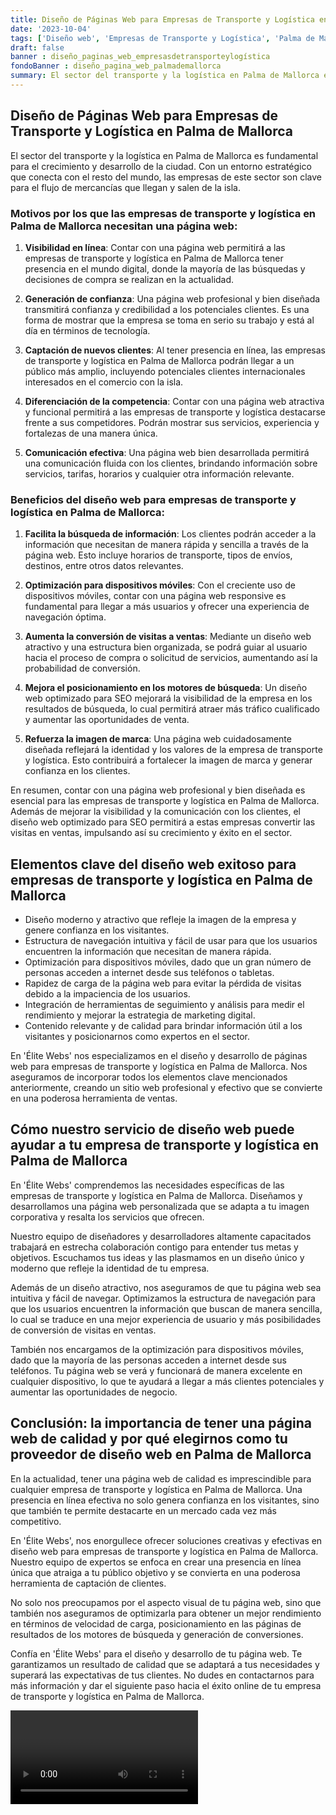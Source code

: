 ```yaml
---
title: Diseño de Páginas Web para Empresas de Transporte y Logística en Palma de Mallorca
date: '2023-10-04'
tags: ['Diseño web', 'Empresas de Transporte y Logística', 'Palma de Mallorca']
draft: false
banner : diseño_paginas_web_empresasdetransporteylogística
fondoBanner : diseño_pagina_web_palmademallorca
summary: El sector del transporte y la logística en Palma de Mallorca es fundamental para el crecimiento y desarrollo de la ciudad. Con un entorno estratégico que conecta con el resto del mundo, las empresas de este sector son clave para el flujo de mercancías que llegan y salen de la isla.
---
```


## Diseño de Páginas Web para Empresas de Transporte y Logística en Palma de Mallorca

El sector del transporte y la logística en Palma de Mallorca es fundamental para el crecimiento y desarrollo de la ciudad. Con un entorno estratégico que conecta con el resto del mundo, las empresas de este sector son clave para el flujo de mercancías que llegan y salen de la isla.

### Motivos por los que las empresas de transporte y logística en Palma de Mallorca necesitan una página web:

1. **Visibilidad en línea**: Contar con una página web permitirá a las empresas de transporte y logística en Palma de Mallorca tener presencia en el mundo digital, donde la mayoría de las búsquedas y decisiones de compra se realizan en la actualidad.

2. **Generación de confianza**: Una página web profesional y bien diseñada transmitirá confianza y credibilidad a los potenciales clientes. Es una forma de mostrar que la empresa se toma en serio su trabajo y está al día en términos de tecnología.

3. **Captación de nuevos clientes**: Al tener presencia en línea, las empresas de transporte y logística en Palma de Mallorca podrán llegar a un público más amplio, incluyendo potenciales clientes internacionales interesados en el comercio con la isla.

4. **Diferenciación de la competencia**: Contar con una página web atractiva y funcional permitirá a las empresas de transporte y logística destacarse frente a sus competidores. Podrán mostrar sus servicios, experiencia y fortalezas de una manera única.

5. **Comunicación efectiva**: Una página web bien desarrollada permitirá una comunicación fluida con los clientes, brindando información sobre servicios, tarifas, horarios y cualquier otra información relevante.

### Beneficios del diseño web para empresas de transporte y logística en Palma de Mallorca:

1. **Facilita la búsqueda de información**: Los clientes podrán acceder a la información que necesitan de manera rápida y sencilla a través de la página web. Esto incluye horarios de transporte, tipos de envíos, destinos, entre otros datos relevantes.

2. **Optimización para dispositivos móviles**: Con el creciente uso de dispositivos móviles, contar con una página web responsive es fundamental para llegar a más usuarios y ofrecer una experiencia de navegación óptima.

3. **Aumenta la conversión de visitas a ventas**: Mediante un diseño web atractivo y una estructura bien organizada, se podrá guiar al usuario hacia el proceso de compra o solicitud de servicios, aumentando así la probabilidad de conversión.

4. **Mejora el posicionamiento en los motores de búsqueda**: Un diseño web optimizado para SEO mejorará la visibilidad de la empresa en los resultados de búsqueda, lo cual permitirá atraer más tráfico cualificado y aumentar las oportunidades de venta.

5. **Refuerza la imagen de marca**: Una página web cuidadosamente diseñada reflejará la identidad y los valores de la empresa de transporte y logística. Esto contribuirá a fortalecer la imagen de marca y generar confianza en los clientes.

En resumen, contar con una página web profesional y bien diseñada es esencial para las empresas de transporte y logística en Palma de Mallorca. Además de mejorar la visibilidad y la comunicación con los clientes, el diseño web optimizado para SEO permitirá a estas empresas convertir las visitas en ventas, impulsando así su crecimiento y éxito en el sector.

<GifSeo />

<Cta />

## Elementos clave del diseño web exitoso para empresas de transporte y logística en Palma de Mallorca

- Diseño moderno y atractivo que refleje la imagen de la empresa y genere confianza en los visitantes.
- Estructura de navegación intuitiva y fácil de usar para que los usuarios encuentren la información que necesitan de manera rápida.
- Optimización para dispositivos móviles, dado que un gran número de personas acceden a internet desde sus teléfonos o tabletas.
- Rapidez de carga de la página web para evitar la pérdida de visitas debido a la impaciencia de los usuarios.
- Integración de herramientas de seguimiento y análisis para medir el rendimiento y mejorar la estrategia de marketing digital.
- Contenido relevante y de calidad para brindar información útil a los visitantes y posicionarnos como expertos en el sector.

En 'Élite Webs' nos especializamos en el diseño y desarrollo de páginas web para empresas de transporte y logística en Palma de Mallorca. Nos aseguramos de incorporar todos los elementos clave mencionados anteriormente, creando un sitio web profesional y efectivo que se convierte en una poderosa herramienta de ventas.

## Cómo nuestro servicio de diseño web puede ayudar a tu empresa de transporte y logística en Palma de Mallorca

En 'Élite Webs' comprendemos las necesidades específicas de las empresas de transporte y logística en Palma de Mallorca. Diseñamos y desarrollamos una página web personalizada que se adapta a tu imagen corporativa y resalta los servicios que ofrecen.

Nuestro equipo de diseñadores y desarrolladores altamente capacitados trabajará en estrecha colaboración contigo para entender tus metas y objetivos. Escuchamos tus ideas y las plasmamos en un diseño único y moderno que refleje la identidad de tu empresa.

Además de un diseño atractivo, nos aseguramos de que tu página web sea intuitiva y fácil de navegar. Optimizamos la estructura de navegación para que los usuarios encuentren la información que buscan de manera sencilla, lo cual se traduce en una mejor experiencia de usuario y más posibilidades de conversión de visitas en ventas.

También nos encargamos de la optimización para dispositivos móviles, dado que la mayoría de las personas acceden a internet desde sus teléfonos. Tu página web se verá y funcionará de manera excelente en cualquier dispositivo, lo que te ayudará a llegar a más clientes potenciales y aumentar las oportunidades de negocio.

## Conclusión: la importancia de tener una página web de calidad y por qué elegirnos como tu proveedor de diseño web en Palma de Mallorca

En la actualidad, tener una página web de calidad es imprescindible para cualquier empresa de transporte y logística en Palma de Mallorca. Una presencia en línea efectiva no solo genera confianza en los visitantes, sino que también te permite destacarte en un mercado cada vez más competitivo.

En 'Élite Webs', nos enorgullece ofrecer soluciones creativas y efectivas en diseño web para empresas de transporte y logística en Palma de Mallorca. Nuestro equipo de expertos se enfoca en crear una presencia en línea única que atraiga a tu público objetivo y se convierta en una poderosa herramienta de captación de clientes.

No solo nos preocupamos por el aspecto visual de tu página web, sino que también nos aseguramos de optimizarla para obtener un mejor rendimiento en términos de velocidad de carga, posicionamiento en las páginas de resultados de los motores de búsqueda y generación de conversiones.

Confía en 'Élite Webs' para el diseño y desarrollo de tu página web. Te garantizamos un resultado de calidad que se adaptará a tus necesidades y superará las expectativas de tus clientes. No dudes en contactarnos para más información y dar el siguiente paso hacia el éxito online de tu empresa de transporte y logística en Palma de Mallorca.

<Video />

<CtaBot job='Empresas de Transporte y Logística' city='Palma de Mallorca'/>

<Gmaps query='Palma de Mallorca+españa+maps' />